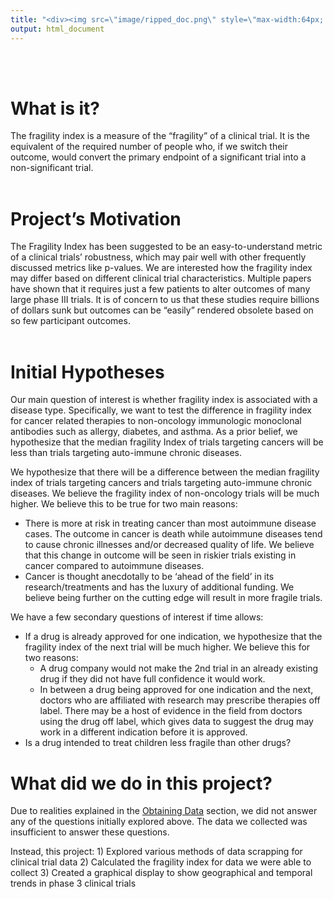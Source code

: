 ```yaml
---
title: "<div><img src=\"image/ripped_doc.png\" style=\"max-width:64px; max-height:64px;\"><span style=\"padding-left:20px\">Fragility Index (FI)</div>"
output: html_document
---
```


<!-- # {.tabset .tabset-fade} -->
<br></br>

# What is it?

The fragility index is a measure of the "fragility" of a clinical trial. It is the equivalent of the required number of people who, if we switch their outcome, would convert the primary endpoint of a significant trial into a non-significant trial. 
<br></br>

# Project's Motivation

The Fragility Index has been suggested to be an easy-to-understand metric of a clinical trials’ robustness, which may pair well with other frequently discussed metrics like p-values. We are interested how the fragility index may differ based on different clinical trial characteristics. Multiple papers have shown that it requires just a few patients to alter outcomes of many large phase III trials. It is of concern to us that these studies require billions of dollars sunk but outcomes can be "easily" rendered obsolete based on so few participant outcomes. 
<br></br>

# Initial Hypotheses

Our main question of interest is whether fragility index is associated with a disease type. Specifically, we want to test the difference in fragility index for cancer related therapies to non-oncology immunologic monoclonal antibodies such as allergy, diabetes, and asthma. As a prior belief, we hypothesize that the median fragility Index of trials targeting cancers will be less than trials targeting auto-immune chronic diseases. 

We hypothesize that there will be a difference between the median fragility index of trials targeting cancers and trials targeting auto-immune chronic diseases. We believe the fragility index of non-oncology trials will be much higher. We believe this to be true for two main reasons:

* There is more at risk in treating cancer than most autoimmune disease cases. The outcome in cancer is death while autoimmune diseases tend to cause chronic illnesses and/or decreased quality of life. We believe that this change in outcome will be seen in riskier trials existing in cancer compared to autoimmune diseases. 
* Cancer is thought anecdotally to be ‘ahead of the field’ in its research/treatments and has the luxury of additional funding. We believe being further on the cutting edge will result in more fragile trials. 

We have a few secondary questions of interest if time allows:

* If a drug is already approved for one indication, we hypothesize that the fragility index of the next trial will be much higher. We believe this for two reasons:
  * A drug company would not make the 2nd trial in an already existing drug if they did not have full confidence it would work. 
  * In between a drug being approved for one indication and the next, doctors who are affiliated with research may prescribe therapies off label. There may be a host of evidence in the field from doctors using the drug off label, which gives data to suggest the drug may work in a different indication before it is approved. 
* Is a drug intended to treat children less fragile than other drugs? 

# What did we do in this project?

Due to realities explained in the [Obtaining Data](https://yy3019.github.io/P8105_final_project.github.io/report.html#obtaining_data) section, we did not answer any of the questions initially explored above. The data we collected was insufficient to answer these questions.

Instead, this project: 
1) Explored various methods of data scrapping for clinical trial data
2) Calculated the fragility index for data we were able to collect
3) Created a graphical display to show geographical and temporal trends in phase 3 clinical trials


